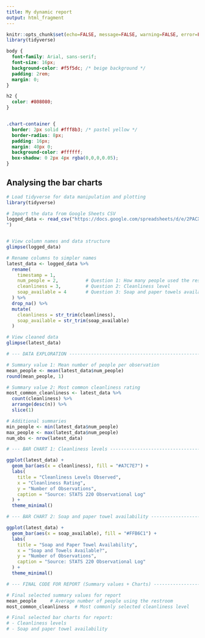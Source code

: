 ```yaml
---
title: My dynamic report
output: html_fragment
---
```


```r
knitr::opts_chunk$set(echo=FALSE, message=FALSE, warning=FALSE, error=FALSE)
library(tidyverse)
```

```css

body {
  font-family: Arial, sans-serif;
  font-size: 16px;
  background-color: #f5f5dc; /* beige background */
  padding: 2rem;
  margin: 0;
}

h2 {
  color: #808080;
}


.chart-container {
  border: 2px solid #fff8b3; /* pastel yellow */
  border-radius: 8px;
  padding: 16px;
  margin: 40px 0; 
  background-color: #ffffff;
  box-shadow: 0 2px 4px rgba(0,0,0,0.05);
}


```

## Analysing the bar charts

```r
# Load tidyverse for data manipulation and plotting
library(tidyverse)

# Import the data from Google Sheets CSV
logged_data <- read_csv("https://docs.google.com/spreadsheets/d/e/2PACX-1vRQtlW5t7zNifon10TZmabGOnYOtfesceP5QSQRCqFu-Zoxlxbu4w2fVFGF__DPp9ocXRx4BelWQ9JL/pub?gid=1674105303&single=true&output=csv
")


# View column names and data structure
glimpse(logged_data)

# Rename columns to simpler names
latest_data <- logged_data %>%
  rename(
    timestamp = 1,
    num_people = 2,          # Question 1: How many people used the restroom?
    cleanliness = 3,         # Question 2: Cleanliness level
    soap_available = 4       # Question 3: Soap and paper towels available
  ) %>%
  drop_na() %>%
  mutate(
    cleanliness = str_trim(cleanliness),
    soap_available = str_trim(soap_available)
  )

# View cleaned data
glimpse(latest_data)

# --- DATA EXPLORATION --------------------------------------------------

# Summary value 1: Mean number of people per observation
mean_people <- mean(latest_data$num_people)
round(mean_people, 1)

# Summary value 2: Most common cleanliness rating
most_common_cleanliness <- latest_data %>%
  count(cleanliness) %>%
  arrange(desc(n)) %>%
  slice(1)

# Additional summaries
min_people <- min(latest_data$num_people)
max_people <- max(latest_data$num_people)
num_obs <- nrow(latest_data)

# --- BAR CHART 1: Cleanliness levels -----------------------------------

ggplot(latest_data) +
  geom_bar(aes(x = cleanliness), fill = "#A7C7E7") +
  labs(
    title = "Cleanliness Levels Observed",
    x = "Cleanliness Rating",
    y = "Number of Observations",
    caption = "Source: STATS 220 Observational Log"
  ) +
  theme_minimal()

# --- BAR CHART 2: Soap and paper towel availability --------------------

ggplot(latest_data) +
  geom_bar(aes(x = soap_available), fill = "#FFB6C1") +
  labs(
    title = "Soap and Paper Towel Availability",
    x = "Soap and Towels Available?",
    y = "Number of Observations",
    caption = "Source: STATS 220 Observational Log"
  ) +
  theme_minimal()

# --- FINAL CODE FOR REPORT (Summary values + Charts) -------------------

# Final selected summary values for report
mean_people     # Average number of people using the restroom
most_common_cleanliness  # Most commonly selected cleanliness level

# Final selected bar charts for report:
# - Cleanliness levels
# - Soap and paper towel availability



```
